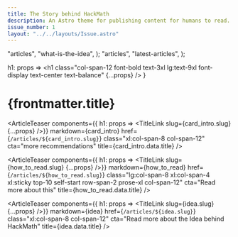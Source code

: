 ```yaml
---
title: The Story behind HackMath
description: An Astro theme for publishing content for humans to read.
issue_number: 1
layout: "../../layouts/Issue.astro"
---
```



  "articles",
  "what-is-the-idea",
);
    "articles",
    "latest-articles",
);

  h1: props => <h1 class="col-span-12 font-bold text-3xl lg:text-9xl font-display text-center text-balance" {...props} />
}

# {frontmatter.title}

<ArticleTeaser
  components={{ h1: props => <TitleLink slug={card_intro.slug} {...props} />}}
  markdown={card_intro}
  href={`/articles/${card_intro.slug}`}
  class="xl:col-span-8 col-span-12"
  cta="more recommendations"
  title={card_intro.data.title}
/>

<ArticleTeaser
  components={{ h1: props => <TitleLink slug={how_to_read.slug} {...props} />}}
  markdown={how_to_read}
  href={`/articles/${how_to_read.slug}`}
  class="lg:col-span-8 xl:col-span-4 xl:sticky top-10 self-start row-span-2 prose-xl col-span-12"
  cta="Read more about this"
  title={how_to_read.data.title}
/>

<ArticleTeaser
  components={{ h1: props => <TitleLink slug={idea.slug} {...props} />}}
  markdown={idea}
  href={`/articles/${idea.slug}`}
  class="xl:col-span-8 col-span-12"
  cta="Read more about the Idea behind HackMath"
  title={idea.data.title}
/>

